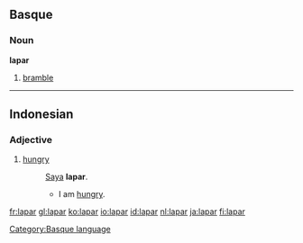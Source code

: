 ==Basque==

===Noun===
'''lapar'''

# [[bramble]]

[[Category:Basque language]]

----

==Indonesian==

===Adjective===
{{infl|id|adjective}}

# [[hungry]]
#: [[saya|Saya]] '''lapar'''.
#:* I am [[hungry]].


[[fr:lapar]]
[[gl:lapar]]
[[ko:lapar]]
[[io:lapar]]
[[id:lapar]]
[[nl:lapar]]
[[ja:lapar]]
[[fi:lapar]]